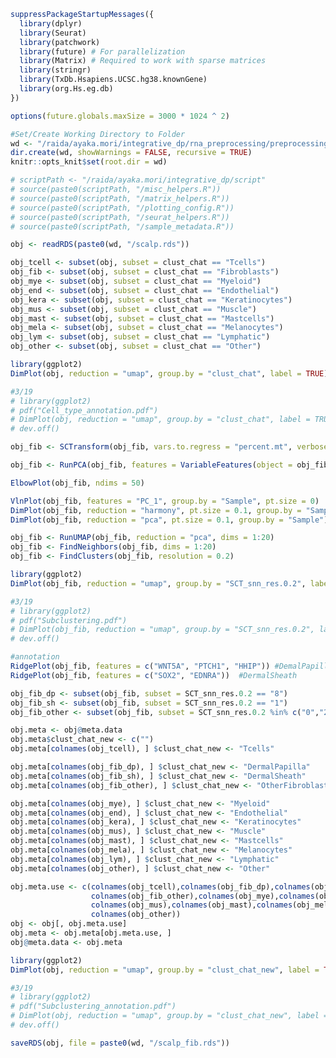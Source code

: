 ```r
suppressPackageStartupMessages({
  library(dplyr)
  library(Seurat)
  library(patchwork)
  library(future) # For parallelization
  library(Matrix) # Required to work with sparse matrices
  library(stringr)
  library(TxDb.Hsapiens.UCSC.hg38.knownGene)
  library(org.Hs.eg.db)
})
```

```r
options(future.globals.maxSize = 3000 * 1024 ^ 2)
```

```r
#Set/Create Working Directory to Folder
wd <- "/raida/ayaka.mori/integrative_dp/rna_preprocessing/preprocessing_output_simple"
dir.create(wd, showWarnings = FALSE, recursive = TRUE)
knitr::opts_knit$set(root.dir = wd)
```

```r
# scriptPath <- "/raida/ayaka.mori/integrative_dp/script"
# source(paste0(scriptPath, "/misc_helpers.R"))
# source(paste0(scriptPath, "/matrix_helpers.R"))
# source(paste0(scriptPath, "/plotting_config.R"))
# source(paste0(scriptPath, "/seurat_helpers.R"))
# source(paste0(scriptPath, "/sample_metadata.R"))
```

```r
obj <- readRDS(paste0(wd, "/scalp.rds"))
```

```r
obj_tcell <- subset(obj, subset = clust_chat == "Tcells") 
obj_fib <- subset(obj, subset = clust_chat == "Fibroblasts") 
obj_mye <- subset(obj, subset = clust_chat == "Myeloid") 
obj_end <- subset(obj, subset = clust_chat == "Endothelial") 
obj_kera <- subset(obj, subset = clust_chat == "Keratinocytes") 
obj_mus <- subset(obj, subset = clust_chat == "Muscle") 
obj_mast <- subset(obj, subset = clust_chat == "Mastcells") 
obj_mela <- subset(obj, subset = clust_chat == "Melanocytes") 
obj_lym <- subset(obj, subset = clust_chat == "Lymphatic") 
obj_other <- subset(obj, subset = clust_chat == "Other") 
```

```r
library(ggplot2)
DimPlot(obj, reduction = "umap", group.by = "clust_chat", label = TRUE) + ggtitle("Clusters")
```
```r
#3/19
# library(ggplot2)
# pdf("Cell_type_annotation.pdf")
# DimPlot(obj, reduction = "umap", group.by = "clust_chat", label = TRUE) + ggtitle("Clusters") + theme(aspect.ratio = 3/4)
# dev.off()
```


```r
obj_fib <- SCTransform(obj_fib, vars.to.regress = "percent.mt", verbose = FALSE)
```

```r
obj_fib <- RunPCA(obj_fib, features = VariableFeatures(object = obj_fib))
```

```r
ElbowPlot(obj_fib, ndims = 50)
```

```r
VlnPlot(obj_fib, features = "PC_1", group.by = "Sample", pt.size = 0)
DimPlot(obj_fib, reduction = "harmony", pt.size = 0.1, group.by = "Sample")
DimPlot(obj_fib, reduction = "pca", pt.size = 0.1, group.by = "Sample")
```

```r
obj_fib <- RunUMAP(obj_fib, reduction = "pca", dims = 1:20)
obj_fib <- FindNeighbors(obj_fib, dims = 1:20)
obj_fib <- FindClusters(obj_fib, resolution = 0.2)
```

```r
library(ggplot2)
DimPlot(obj_fib, reduction = "umap", group.by = "SCT_snn_res.0.2", label = TRUE) + ggtitle("Clusters")
```

```r
#3/19
# library(ggplot2)
# pdf("Subclustering.pdf")
# DimPlot(obj_fib, reduction = "umap", group.by = "SCT_snn_res.0.2", label = TRUE) + ggtitle("Clusters") + theme(aspect.ratio = 3/4)
# dev.off()
```

```r
#annotation
RidgePlot(obj_fib, features = c("WNT5A", "PTCH1", "HHIP")) #DemalPapilla
RidgePlot(obj_fib, features = c("SOX2", "EDNRA"))  #DermalSheath
```

```r
obj_fib_dp <- subset(obj_fib, subset = SCT_snn_res.0.2 == "8")
obj_fib_sh <- subset(obj_fib, subset = SCT_snn_res.0.2 == "1")
obj_fib_other <- subset(obj_fib, subset = SCT_snn_res.0.2 %in% c("0","2","3","4","5","6","7","9"))
```

```r
obj.meta <- obj@meta.data
obj.meta$clust_chat_new <- c("")
obj.meta[colnames(obj_tcell), ] $clust_chat_new <- "Tcells"

obj.meta[colnames(obj_fib_dp), ] $clust_chat_new <- "DermalPapilla"
obj.meta[colnames(obj_fib_sh), ] $clust_chat_new <- "DermalSheath"
obj.meta[colnames(obj_fib_other), ] $clust_chat_new <- "OtherFibroblasts"

obj.meta[colnames(obj_mye), ] $clust_chat_new <- "Myeloid"
obj.meta[colnames(obj_end), ] $clust_chat_new <- "Endothelial"
obj.meta[colnames(obj_kera), ] $clust_chat_new <- "Keratinocytes"
obj.meta[colnames(obj_mus), ] $clust_chat_new <- "Muscle"
obj.meta[colnames(obj_mast), ] $clust_chat_new <- "Mastcells"
obj.meta[colnames(obj_mela), ] $clust_chat_new <- "Melanocytes"
obj.meta[colnames(obj_lym), ] $clust_chat_new <- "Lymphatic"
obj.meta[colnames(obj_other), ] $clust_chat_new <- "Other"

```

```r
obj.meta.use <- c(colnames(obj_tcell),colnames(obj_fib_dp),colnames(obj_fib_sh),
                  colnames(obj_fib_other),colnames(obj_mye),colnames(obj_end),colnames(obj_kera),
                  colnames(obj_mus),colnames(obj_mast),colnames(obj_mela),colnames(obj_lym),
                  colnames(obj_other))
obj <- obj[, obj.meta.use]
obj.meta <- obj.meta[obj.meta.use, ]
obj@meta.data <- obj.meta
```

```r
library(ggplot2)
DimPlot(obj, reduction = "umap", group.by = "clust_chat_new", label = TRUE) + ggtitle("Clusters")
```

```r
#3/19
# library(ggplot2)
# pdf("Subclustering_annotation.pdf")
# DimPlot(obj, reduction = "umap", group.by = "clust_chat_new", label = TRUE) + ggtitle("Clusters") + theme(aspect.ratio = 3/4)
# dev.off()
```

```r
saveRDS(obj, file = paste0(wd, "/scalp_fib.rds"))
```